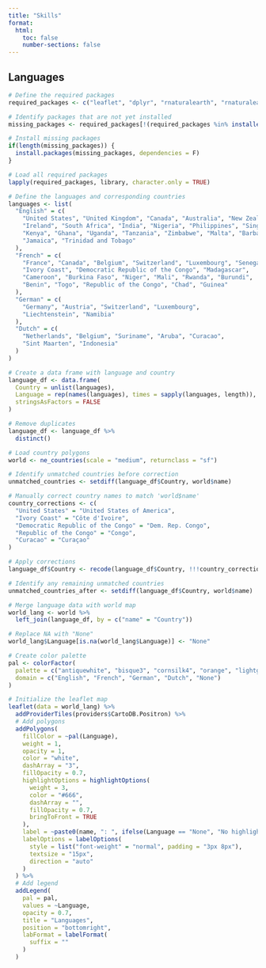 ```yaml
---
title: "Skills"
format: 
  html:
    toc: false
    number-sections: false
---
```


## Languages

```r
# Define the required packages
required_packages <- c("leaflet", "dplyr", "rnaturalearth", "rnaturalearthdata", "stringr", "terra")

# Identify packages that are not yet installed
missing_packages <- required_packages[!(required_packages %in% installed.packages()[,"Package"])]

# Install missing packages
if(length(missing_packages)) {
  install.packages(missing_packages, dependencies = F)
}

# Load all required packages
lapply(required_packages, library, character.only = TRUE)

# Define the languages and corresponding countries
languages <- list(
  "English" = c(
    "United States", "United Kingdom", "Canada", "Australia", "New Zealand",
    "Ireland", "South Africa", "India", "Nigeria", "Philippines", "Singapore",
    "Kenya", "Ghana", "Uganda", "Tanzania", "Zimbabwe", "Malta", "Barbados",
    "Jamaica", "Trinidad and Tobago"
  ),
  "French" = c(
    "France", "Canada", "Belgium", "Switzerland", "Luxembourg", "Senegal",
    "Ivory Coast", "Democratic Republic of the Congo", "Madagascar",
    "Cameroon", "Burkina Faso", "Niger", "Mali", "Rwanda", "Burundi",
    "Benin", "Togo", "Republic of the Congo", "Chad", "Guinea"
  ),
  "German" = c(
    "Germany", "Austria", "Switzerland", "Luxembourg",
    "Liechtenstein", "Namibia"
  ),
  "Dutch" = c(
    "Netherlands", "Belgium", "Suriname", "Aruba", "Curacao",
    "Sint Maarten", "Indonesia"
  )
)

# Create a data frame with language and country
language_df <- data.frame(
  Country = unlist(languages),
  Language = rep(names(languages), times = sapply(languages, length)),
  stringsAsFactors = FALSE
)

# Remove duplicates
language_df <- language_df %>%
  distinct()

# Load country polygons
world <- ne_countries(scale = "medium", returnclass = "sf")

# Identify unmatched countries before correction
unmatched_countries <- setdiff(language_df$Country, world$name)

# Manually correct country names to match 'world$name'
country_corrections <- c(
  "United States" = "United States of America",
  "Ivory Coast" = "Côte d'Ivoire",
  "Democratic Republic of the Congo" = "Dem. Rep. Congo",
  "Republic of the Congo" = "Congo",
  "Curacao" = "Curaçao"
)

# Apply corrections
language_df$Country <- recode(language_df$Country, !!!country_corrections)

# Identify any remaining unmatched countries
unmatched_countries_after <- setdiff(language_df$Country, world$name)

# Merge language data with world map
world_lang <- world %>%
  left_join(language_df, by = c("name" = "Country"))

# Replace NA with "None"
world_lang$Language[is.na(world_lang$Language)] <- "None"

# Create color palette
pal <- colorFactor(
  palette = c("antiquewhite", "bisque3", "cornsilk4", "orange", "lightgray"),
  domain = c("English", "French", "German", "Dutch", "None")
)

# Initialize the leaflet map
leaflet(data = world_lang) %>%
  addProviderTiles(providers$CartoDB.Positron) %>%
  # Add polygons
  addPolygons(
    fillColor = ~pal(Language),
    weight = 1,
    opacity = 1,
    color = "white",
    dashArray = "3",
    fillOpacity = 0.7,
    highlightOptions = highlightOptions(
      weight = 3,
      color = "#666",
      dashArray = "",
      fillOpacity = 0.7,
      bringToFront = TRUE
    ),
    label = ~paste0(name, ": ", ifelse(Language == "None", "No highlighted language", Language)),
    labelOptions = labelOptions(
      style = list("font-weight" = "normal", padding = "3px 8px"),
      textsize = "15px",
      direction = "auto"
    )
  ) %>%
  # Add legend
  addLegend(
    pal = pal,
    values = ~Language,
    opacity = 0.7,
    title = "Languages",
    position = "bottomright",
    labFormat = labelFormat(
      suffix = ""
    )
  )
```